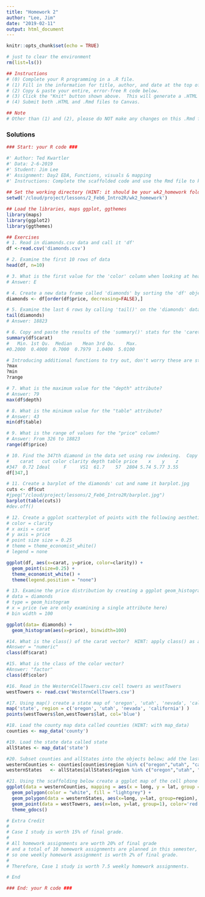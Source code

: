 ```yaml
---
title: "Homework 2"
author: "Lee, Jim"
date: "2019-02-11"
output: html_document
---
```


```r
knitr::opts_chunk$set(echo = TRUE)

# just to clear the environment
rm(list=ls())
```

```r

## Instructions
# (0) Complete your R programming in a .R file.
# (1) Fill in the information for title, author, and date at the top of this file.
# (2) Copy & paste your entire, error-free R code below.
# (3) Click the "Knit" button shown above.  This will generate a .HTML file.
# (4) Submit both .HTML and .Rmd files to Canvas.

## Note
# Other than (1) and (2), please do NOT make any changes on this .Rmd file.

```

### Solutions

```r

### Start: your R code ###

#' Author: Ted Kwartler
#' Data: 2-6-2019
#' Student: Jim Lee
#' Assignment: Day2 EDA, Functions, visuals & mapping
#' Instructions: Complete the scaffolded code and use the Rmd file to knit a report for Canvas.
 
## Set the working directory (HINT: it should be your wk2_homework folder)
setwd('/cloud/project/lessons/2_Feb6_Intro2R/wk2_homework')

## Load the libraries, maps ggplot, ggthemes
library(maps)
library(ggplot2)
library(ggthemes)

## Exercises
# 1. Read in diamonds.csv data and call it 'df'
df <-read.csv('diamonds.csv')

# 2. Examine the first 10 rows of data
head(df, n=10)

# 3. What is the first value for the 'color' column when looking at head()? 
# Answer: E

# 4. Create a new data frame called 'diamonds' by sorting the 'df' object by price and decreasing is FALSE
diamonds <- df[order(df$price, decreasing=FALSE),]

# 5. Examine the last 6 rows by calling 'tail()' on the 'diamonds' data frame.  What is the most expensive diamond in the set?
tail(diamonds)
# Answer: 18823

# 6. Copy and paste the results of the 'summary()' stats for the 'caret' attribute below.  You can use either $ or the index to get the vector
summary(df$carat)
#   Min. 1st Qu.  Median    Mean 3rd Qu.    Max. 
#0.2000  0.4000  0.7000  0.7979  1.0400  5.0100 

# Introducing additional functions to try out, don't worry these are straight forward:
?max
?min
?range

# 7. What is the maximum value for the "depth" attribute?
# Answer: 79
max(df$depth)

# 8. What is the minimum value for the "table" attribute?
# Answer: 43
min(df$table)

# 9. What is the range of values for the "price" column?
# Answer: From 326 to 18823
range(df$price)

# 10. Find the 347th diamond in the data set using row indexing.  Copy paste the single row below.
#    carat   cut color clarity depth table price    x    y    z
#347  0.72 Ideal     F     VS1  61.7    57  2804 5.74 5.77 3.55
df[347,]

# 11. Create a barplot of the diamonds' cut and name it barplot.jpg
cuts <- df$cut
#jpeg("/cloud/project/lessons/2_Feb6_Intro2R/barplot.jpg")
barplot(table(cuts))
#dev.off() 

# 12. Create a ggplot scatterplot of points with the following aesthetics:
# color = clarity
# x axis = carat
# y axis = price
# point size size = 0.25
# theme = theme_economist_white()
# legend = none

ggplot(df, aes(x=carat, y=price, color=clarity)) + 
  geom_point(size=0.25) +
  theme_economist_white() +
  theme(legend.position = "none")

# 13. Examine the price distribution by creating a ggplot geom_histogram() instead of a scatter plot layer.  Use the code scaffold below with the following parameters:
# data = diamonds
# type = geom_histogram
# x = price (we are only examining a single attribute here)
# bin width = 100

ggplot(data= diamonds) + 
  geom_histogram(aes(x=price), binwidth=100)

#14. What is the class() of the carat vector?  HINT: apply class() as a function to the carat column using $ or index number
#Answer = "numeric"
class(df$carat)

#15. What is the class of the color vector?
#Answer: "factor"
class(df$color)

#16. Read in the WesternCellTowers.csv cell towers as westTowers
westTowers <- read.csv('WesternCellTowers.csv')

#17. Using map() create a state map of 'oregon', 'utah', 'nevada', 'california' & add points() with westtowers$lon,westtowers$lat, col='blue'
map('state', region = c('oregon', 'utah', 'nevada', 'california') )
points(westTowers$lon,westTowers$lat, col='blue')

#18. Load the county map data called counties (HINT: with map_data)
counties <- map_data('county')

#19. Load the state data called state 
allStates <- map_data('state')

#20. Subset counties and allStates into the objects below; add the last states, california & nevada to the search index
westernCounties <- counties[counties$region %in% c("oregon","utah", "california", "nevada"),]
westernStates   <- allStates[allStates$region %in% c("oregon","utah", "california", "nevada") ,]

#21. Using the scaffolding below create a ggplot map of the cell phone towers in the 4 western states.  The first layer will be counties, then add states for a black outline and finally add the points of the westTowers
ggplot(data = westernCounties, mapping = aes(x = long, y = lat, group = region)) + 
  geom_polygon(color = "white", fill = "lightgrey") + 
  geom_polygon(data = westernStates, aes(x=long, y=lat, group=region), fill= NA, color='black') + 
  geom_point(data = westTowers, aes(x=lon, y=lat, group=1), color='red', alpha=0.15) +
  theme_gdocs()

# Extra Credit 
#
# Case I study is worth 15% of final grade.
#
# All homework assignments are worth 20% of final grade
# and a total of 10 homework assignments are planned in this semester,
# so one weekly homework assignment is worth 2% of final grade.
#
# Therefore, Case 1 study is worth 7.5 weekly homework assignments.

# End

### End: your R code ###

```
